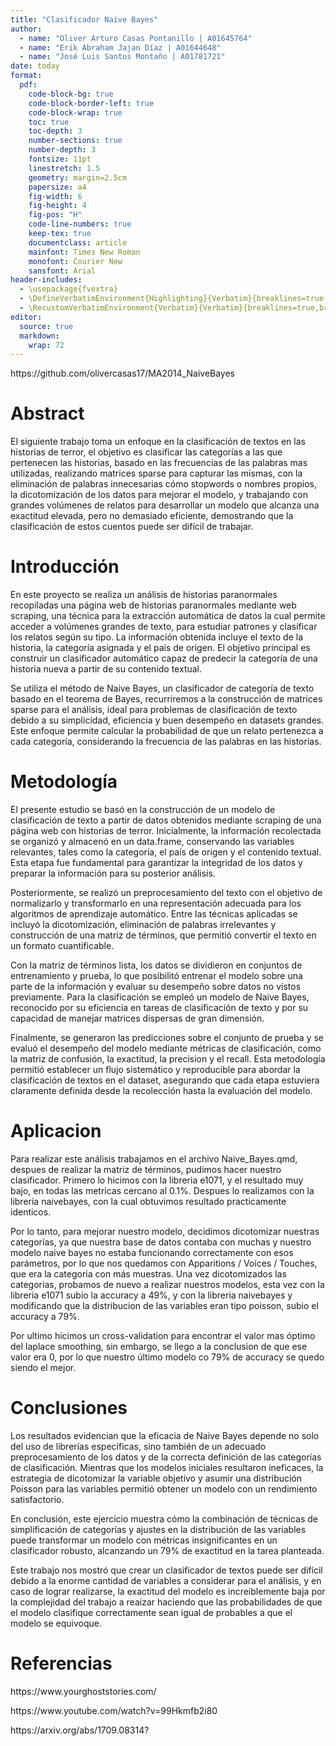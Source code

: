 ```yaml
---
title: "Clasificador Naive Bayes"
author:
  - name: "Oliver Arturo Casas Pontanillo | A01645764"
  - name: "Erik Abraham Jajan Díaz | A01644648"
  - name: "José Luis Santos Montaño | A01781721"
date: today
format:
  pdf:
    code-block-bg: true
    code-block-border-left: true
    code-block-wrap: true
    toc: true
    toc-depth: 3
    number-sections: true
    number-depth: 3
    fontsize: 11pt
    linestretch: 1.5
    geometry: margin=2.5cm
    papersize: a4
    fig-width: 6
    fig-height: 4
    fig-pos: "H"
    code-line-numbers: true
    keep-tex: true
    documentclass: article
    mainfont: Times New Roman
    monofont: Courier New
    sansfont: Arial
header-includes:
  - \usepackage{fvextra}
  - \DefineVerbatimEnvironment{Highlighting}{Verbatim}{breaklines=true,breakanywhere=true,commandchars=\\\{\}}
  - \RecustomVerbatimEnvironment{Verbatim}{Verbatim}{breaklines=true,breakanywhere=true,frame=single}
editor:
  source: true
  markdown:
    wrap: 72
---
```


https://github.com/olivercasas17/MA2014_NaiveBayes


# Abstract

El siguiente trabajo toma un enfoque en la clasificación de textos en las historias de terror, el objetivo es  clasificar las categorías a las que pertenecen las historias, basado en las frecuencias de las palabras mas utilizadas, realizando matrices sparse para capturar las mismas, con la eliminación de palabras innecesarias cómo stopwords o nombres propios, la dicotomización de los datos para mejorar el modelo, y trabajando con grandes volúmenes de relatos para desarrollar un modelo que alcanza una exactitud elevada, pero no demasiado eficiente, demostrando que la clasificación de estos cuentos puede ser difícil de trabajar.

# Introducción

En este proyecto se realiza un análisis de historias paranormales recopiladas una página web de historias paranormales mediante web scraping, una técnica para la extracción automática de datos la cual permite acceder a volúmenes grandes de texto, para estudiar patrones y clasificar los relatos según su tipo. La información obtenida incluye el texto de la historia, la categoría asignada y el país de origen. El objetivo principal es construir un clasificador automático capaz de predecir la categoría de una historia nueva a partir de su contenido textual.

Se utiliza el método de Naive Bayes, un clasificador de categoría de texto basado en el teorema de Bayes, recurriremos a la construcción de matrices sparse para el análisis, ideal para problemas de clasificación de texto debido a su simplicidad, eficiencia y buen desempeño en datasets grandes. Este enfoque permite calcular la probabilidad de que un relato pertenezca a cada categoría, considerando la frecuencia de las palabras en las historias.

# Metodología

El presente estudio se basó en la construcción de un modelo de clasificación de texto a partir de datos obtenidos mediante scraping de una página web con historias de terror. Inicialmente, la información recolectada se organizó y almacenó en un data.frame, conservando las variables relevantes, tales como la categoría, el país de origen y el contenido textual. Esta etapa fue fundamental para garantizar la integridad de los datos y preparar la información para su posterior análisis.

Posteriormente, se realizó un preprocesamiento del texto con el objetivo de normalizarlo y transformarlo en una representación adecuada para los algoritmos de aprendizaje automático. Entre las técnicas aplicadas se incluyó la dicotomización, eliminación de palabras irrelevantes y construcción de una matriz de términos, que permitió convertir el texto en un formato cuantificable.

Con la matriz de términos lista, los datos se dividieron en conjuntos de entrenamiento y prueba, lo que posibilitó entrenar el modelo sobre una parte de la información y evaluar su desempeño sobre datos no vistos previamente. Para la clasificación se empleó un modelo de Naive Bayes, reconocido por su eficiencia en tareas de clasificación de texto y por su capacidad de manejar matrices dispersas de gran dimensión.

Finalmente, se generaron las predicciones sobre el conjunto de prueba y se evaluó el desempeño del modelo mediante métricas de clasificación, como la matriz de confusión, la exactitud, la precision y el recall. Esta metodología permitió establecer un flujo sistemático y reproducible para abordar la clasificación de textos en el dataset, asegurando que cada etapa estuviera claramente definida desde la recolección hasta la evaluación del modelo.

# Aplicacion

Para realizar este análisis trabajamos en el archivo Naive_Bayes.qmd, despues de realizar la matriz de términos, pudimos hacer nuestro clasificador. Primero lo hicimos con la libreria e1071, y el resultado muy bajo, en todas las metricas cercano al 0.1%. Despues lo realizamos con la libreria naivebayes, con la cual obtuvimos resultado practicamente identicos.

Por lo tanto, para mejorar nuestro modelo, decidimos dicotomizar nuestras categorías, ya que nuestra base de datos contaba con muchas y nuestro modelo naive bayes no estaba funcionando correctamente con esos parámetros, por lo que nos quedamos con Apparitions / Voices / Touches, que era la categoria con más muestras. Una vez dicotomizados las categorias, probamos de nuevo a realizar nuestros modelos, esta vez con la libreria e1071 subio la accuracy a 49%, y con la libreria naivebayes y modificando que la distribucion de las variables eran tipo poisson, subio el accuracy a 79%.

Por ultimo hicimos un cross-validation para encontrar el valor mas óptimo del laplace smoothing, sin embargo, se llego a la conclusion de que ese valor era 0, por lo que nuestro último modelo co 79% de accuracy se quedo siendo el mejor.

# Conclusiones

Los resultados evidencian que la eficacia de Naive Bayes depende no solo del uso de librerías específicas, sino también de un adecuado preprocesamiento de los datos y de la correcta definición de las categorías de clasificación. Mientras que los modelos iniciales resultaron ineficaces, la estrategia de dicotomizar la variable objetivo y asumir una distribución Poisson para las variables permitió obtener un modelo con un rendimiento satisfactorio.

En conclusión, este ejercicio muestra cómo la combinación de técnicas de simplificación de categorías y ajustes en la distribución de las variables puede transformar un modelo con métricas insignificantes en un clasificador robusto, alcanzando un 79% de exactitud en la tarea planteada.

Este trabajo nos mostró que crear un clasificador de textos puede ser difícil debido a la enorme cantidad de variables a considerar para el análisis, y en caso de lograr realizarse, la exactitud del modelo es increiblemente baja por la complejidad del trabajo a reaizar haciendo que las probabilidades de que el modelo clasifique correctamente sean igual de probables a que el modelo se equivoque.

# Referencias

https://www.yourghoststories.com/

https://www.youtube.com/watch?v=99Hkmfb2i80

https://arxiv.org/abs/1709.08314?




